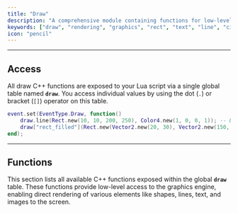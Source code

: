 ```yaml
---
title: "Draw"
description: "A comprehensive module containing functions for low-level graphical rendering, allowing scripts to draw shapes, text, images, and gradients directly to the screen within the draw event."
keywords: ["draw", "rendering", "graphics", "rect", "text", "line", "circle", "gradient", "image", "visuals", "module", "api", "paint"]
icon: "pencil"
---
```


---

## Access

All draw C++ functions are exposed to your Lua script via a single global table named **`draw`**. You access individual values by using the dot (`.`) or bracket (`[]`) operator on this table.

```lua Draw Usage Example
event.set(EventType.Draw, function()
	draw.line(Rect.new(10, 10, 200, 250), Color4.new(1, 0, 0, 1)); -- Dot Operator
	draw["rect_filled"](Rect.new(Vector2.new(20, 30), Vector2.new(150, 215)), Color4.new(0, 0, 1, 1), 2.5); -- Bracket Operator
end);
```

---

## Functions

This section lists all available C++ functions exposed within the global **`draw`** table. These functions provide low-level access to the graphics engine, enabling direct rendering of various elements like shapes, lines, text, and images to the screen.